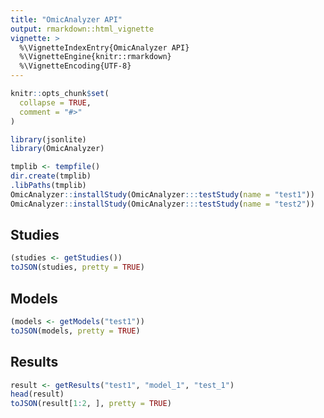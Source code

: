 ```yaml
---
title: "OmicAnalyzer API"
output: rmarkdown::html_vignette
vignette: >
  %\VignetteIndexEntry{OmicAnalyzer API}
  %\VignetteEngine{knitr::rmarkdown}
  %\VignetteEncoding{UTF-8}
---
```


```r
knitr::opts_chunk$set(
  collapse = TRUE,
  comment = "#>"
)
```

```r
library(jsonlite)
library(OmicAnalyzer)
```

```r
tmplib <- tempfile()
dir.create(tmplib)
.libPaths(tmplib)
OmicAnalyzer::installStudy(OmicAnalyzer:::testStudy(name = "test1"))
OmicAnalyzer::installStudy(OmicAnalyzer:::testStudy(name = "test2"))
```

## Studies

```r
(studies <- getStudies())
toJSON(studies, pretty = TRUE)
```

## Models

```r
(models <- getModels("test1"))
toJSON(models, pretty = TRUE)
```

## Results

```r
result <- getResults("test1", "model_1", "test_1")
head(result)
toJSON(result[1:2, ], pretty = TRUE)
```

